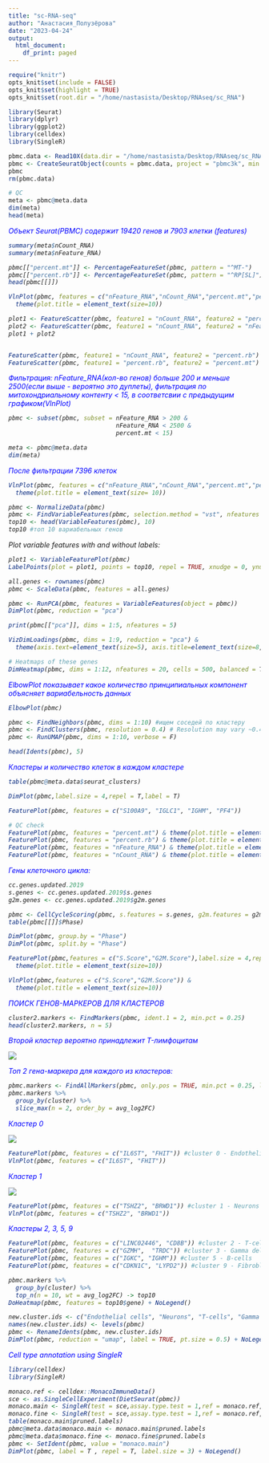 ```yaml
---
title: "sc-RNA-seq"
author: "Анастасия_Полузёрова"
date: "2023-04-24"
output:
  html_document:
    df_print: paged
---
```



```R
require("knitr")
opts_knit$set(include = FALSE)
opts_knit$set(highlight = TRUE)
opts_knit$set(root.dir = "/home/nastasista/Desktop/RNAseq/sc_RNA")                      
```

```R

library(Seurat)
library(dplyr)
library(ggplot2)
library(celldex)
library(SingleR)
```

```R

pbmc.data <- Read10X(data.dir = "/home/nastasista/Desktop/RNAseq/sc_RNA/t")
pbmc <- CreateSeuratObject(counts = pbmc.data, project = "pbmc3k", min.cells = 3, min.features = 200)
pbmc
rm(pbmc.data) 
```

```R
# QC
meta <- pbmc@meta.data
dim(meta)
head(meta)
```
<span style="color: blue;"> <i>Объект Seurat(PBMC) содержит 19420 генов и 7903 клетки (features) <i> </span>
```r
summary(meta$nCount_RNA)
summary(meta$nFeature_RNA)
```


```r
pbmc[["percent.mt"]] <- PercentageFeatureSet(pbmc, pattern = "^MT-")
pbmc[["percent.rb"]] <- PercentageFeatureSet(pbmc, pattern = "^RP[SL]")
head(pbmc[[]])
```
```R
VlnPlot(pbmc, features = c("nFeature_RNA","nCount_RNA","percent.mt","percent.rb"),ncol = 4,pt.size = 0.1) & 
  theme(plot.title = element_text(size=10))
```
```r
plot1 <- FeatureScatter(pbmc, feature1 = "nCount_RNA", feature2 = "percent.mt")
plot2 <- FeatureScatter(pbmc, feature1 = "nCount_RNA", feature2 = "nFeature_RNA")
plot1 + plot2


FeatureScatter(pbmc, feature1 = "nCount_RNA", feature2 = "percent.rb")
FeatureScatter(pbmc, feature1 = "percent.rb", feature2 = "percent.mt")
``` 

<span style="color: blue;"> <i>Фильтрация: 
nFeature_RNA(кол-во генов) больше 200 и меньше 2500(если выше - вероятно это дуплеты), 
фильтрация по митохондриальному контенту < 15, в соответсвии с предыдущим графиком(VlnPlot)  <i></span>
 
```r
pbmc <- subset(pbmc, subset = nFeature_RNA > 200 & 
                              nFeature_RNA < 2500 & 
                              percent.mt < 15)

```
```r
meta <- pbmc@meta.data
dim(meta)
```

<span style="color: blue;"> <i> После фильтрации 7396 клеток <i> </span>

```r
VlnPlot(pbmc, features = c("nFeature_RNA","nCount_RNA","percent.mt","percent.rb"),ncol = 4, pt.size = 0.1) & 
  theme(plot.title = element_text(size= 10))
```
```r
pbmc <- NormalizeData(pbmc)
pbmc <- FindVariableFeatures(pbmc, selection.method = "vst", nfeatures = 2000)
top10 <- head(VariableFeatures(pbmc), 10)
top10 #топ 10 вариабельных генов
```
Plot variable features with and without labels:
```R
plot1 <- VariableFeaturePlot(pbmc)
LabelPoints(plot = plot1, points = top10, repel = TRUE, xnudge = 0, ynudge = 0)
```
```R

all.genes <- rownames(pbmc)
pbmc <- ScaleData(pbmc, features = all.genes)
```

```R
pbmc <- RunPCA(pbmc, features = VariableFeatures(object = pbmc))
DimPlot(pbmc, reduction = "pca")
```

```r
print(pbmc[["pca"]], dims = 1:5, nfeatures = 5) 
```

```r
VizDimLoadings(pbmc, dims = 1:9, reduction = "pca") & 
  theme(axis.text=element_text(size=5), axis.title=element_text(size=8,face="bold"))
```
```R
# Heatmaps of these genes
DimHeatmap(pbmc, dims = 1:12, nfeatures = 20, cells = 500, balanced = T)
```

<span style="color: blue;"> <i> ElbowPlot показывает какое количество принципиальных компонент объясняет вариабельность данных <i> </span>

```R
ElbowPlot(pbmc) 
```
```R
pbmc <- FindNeighbors(pbmc, dims = 1:10) #ищем соседей по кластеру
pbmc <- FindClusters(pbmc, resolution = 0.4) # Resolution may vary ~0.4-1.2, depending on how well (biologically) it describes clusters
pbmc <- RunUMAP(pbmc, dims = 1:10, verbose = F)
```
```R
head(Idents(pbmc), 5)
```
<span style="color: blue;"> <i> Кластеры и количество клеток в каждом кластере <i> </span>

```r
table(pbmc@meta.data$seurat_clusters)
```
```R
DimPlot(pbmc,label.size = 4,repel = T,label = T)
```

```r
FeaturePlot(pbmc, features = c("S100A9", "IGLC1", "IGHM", "PF4"))
```
```R
# QC check
FeaturePlot(pbmc, features = "percent.mt") & theme(plot.title = element_text(size=10))
FeaturePlot(pbmc, features = "percent.rb") & theme(plot.title = element_text(size=10))
FeaturePlot(pbmc, features = "nFeature_RNA") & theme(plot.title = element_text(size=10))
FeaturePlot(pbmc, features = "nCount_RNA") & theme(plot.title = element_text(size=10))
```
<span style="color: blue;"> <i> Гены клеточного цикла: <i> </span>

```R
cc.genes.updated.2019
s.genes <- cc.genes.updated.2019$s.genes
g2m.genes <- cc.genes.updated.2019$g2m.genes
```

```R
pbmc <- CellCycleScoring(pbmc, s.features = s.genes, g2m.features = g2m.genes)
table(pbmc[[]]$Phase)
```
```R
DimPlot(pbmc, group.by = "Phase") 
DimPlot(pbmc, split.by = "Phase")
```
```r
FeaturePlot(pbmc,features = c("S.Score","G2M.Score"),label.size = 4,repel = T,label = T) & 
  theme(plot.title = element_text(size=10))
```

```r
VlnPlot(pbmc,features = c("S.Score","G2M.Score")) & 
  theme(plot.title = element_text(size=10)) 
```

<span style="color: blue;"> <i><bold> ПОИСК ГЕНОВ-МАРКЕРОВ ДЛЯ КЛАСТЕРОВ<bold><i> </span>

```r
cluster2.markers <- FindMarkers(pbmc, ident.1 = 2, min.pct = 0.25)
head(cluster2.markers, n = 5)
```

<span style="color: blue;"> <i> Второй кластер вероятно принадлежит T-лимфоцитам <i> </span>

![](/home/nastasista/Desktop/t-cells.png)

<span style="color: blue;"> <i> Топ 2 гена-маркера для каждого из кластеров: <i> </span>
```r
pbmc.markers <- FindAllMarkers(pbmc, only.pos = TRUE, min.pct = 0.25, logfc.threshold = 0.25)
pbmc.markers %>%
  group_by(cluster) %>%
  slice_max(n = 2, order_by = avg_log2FC)
```
 <span style="color: blue;"> <i> Кластер 0 <i> </span>
 
 ![](/home/nastasista/Desktop/ES.png)

```R

FeaturePlot(pbmc, features = c("IL6ST", "FHIT")) #cluster 0 - Endothelial cells 
VlnPlot(pbmc, features = c("IL6ST", "FHIT"))
```
<span style="color: blue;"> <i> Кластер 1 <i> </span>

![](/home/nastasista/Desktop/n.png)

```R
FeaturePlot(pbmc, features = c("TSHZ2", "BRWD1")) #cluster 1 - Neurons ???
VlnPlot(pbmc, features = c("TSHZ2", "BRWD1"))
```
<span style="color: blue;"> <i> Кластеры 2, 3, 5, 9 <i> </span>

```R
FeaturePlot(pbmc, features = c("LINC02446", "CD8B")) #cluster 2 - T-cells
FeaturePlot(pbmc, features = c("GZMH",	"TRDC")) #cluster 3 - Gamma delta T + NK cells
FeaturePlot(pbmc, features = c("IGKC", "IGHM")) #cluster 5 - B-cells
FeaturePlot(pbmc, features = c("CDKN1C", "LYPD2")) #cluster 9 - Fibroblasts + EC
```

```r

pbmc.markers %>%
  group_by(cluster) %>%
  top_n(n = 10, wt = avg_log2FC) -> top10
DoHeatmap(pbmc, features = top10$gene) + NoLegend()

```



```r
new.cluster.ids <- c("Endothelial cells", "Neurons", "T-cells", "Gamma delta T + NK cells", "Cluster 4", "B-cells", "Cluster 6", "Cluster 7", "Cluster 8", "Fibroblasts + EC", "Cluster 10")
names(new.cluster.ids) <- levels(pbmc)
pbmc <- RenameIdents(pbmc, new.cluster.ids)
DimPlot(pbmc, reduction = "umap", label = TRUE, pt.size = 0.5) + NoLegend()
```


<span style="color: blue;"> <i>  <bold> Cell type annotation using SingleR <bold><i> </span>

```r
library(celldex)
library(SingleR)
```

```r
monaco.ref <- celldex::MonacoImmuneData()
sce <- as.SingleCellExperiment(DietSeurat(pbmc))
monaco.main <- SingleR(test = sce,assay.type.test = 1,ref = monaco.ref,labels = monaco.ref$label.main)
monaco.fine <- SingleR(test = sce,assay.type.test = 1,ref = monaco.ref,labels = monaco.ref$label.fine)
table(monaco.main$pruned.labels)
pbmc@meta.data$monaco.main <- monaco.main$pruned.labels
pbmc@meta.data$monaco.fine <- monaco.fine$pruned.labels
pbmc <- SetIdent(pbmc, value = "monaco.main")
DimPlot(pbmc, label = T , repel = T, label.size = 3) + NoLegend()
```




